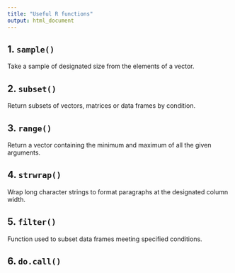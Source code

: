```yaml
---
title: "Useful R functions"
output: html_document
---
```


## 1. `sample()`

Take a sample of designated size from the elements of a vector. 

## 2. `subset()`

Return subsets of vectors, matrices or data frames by condition.

## 3. `range()` 

Return a vector containing the minimum and maximum of all the given arguments. 

## 4. `strwrap()`

Wrap long character strings to format paragraphs at the designated column width. 

## 5. `filter()`

Function used to subset data frames meeting specified conditions. 

## 6. `do.call()`


